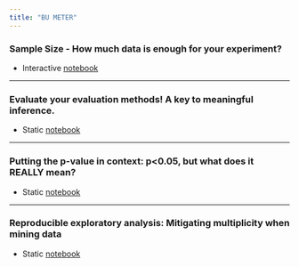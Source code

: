 ```yaml
---
title: "BU METER"
---
```



### Sample Size - How much data is enough for your experiment?
- Interactive [notebook](METER_Sample_Size-SHORT-Quarto.html)

---

### Evaluate your evaluation methods! A key to meaningful inference.
- Static [notebook](https://github.com/Mark-Kramer/METER-Units/blob/main/METER_Inference-SHORT.html)

---


### Putting the p-value in context: p<0.05, but what does it REALLY mean?
- Static [notebook](https://github.com/Mark-Kramer/METER-Units/blob/main/METER_P_Values.ipynb)

---


### Reproducible exploratory analysis: Mitigating multiplicity when mining data
- Static [notebook](https://github.com/Mark-Kramer/METER-Units/blob/main/METER_Exploratory.ipynb)